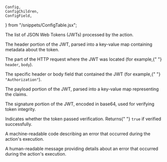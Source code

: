 	Config,
	ConfigChildren,
	ConfigField,
} from "/snippets/ConfigTable.jsx";

<Config>
	<ConfigField
		title="actions.ngrok.jwt_validation.tokens"
		type="array of objects"
	>
		<p>The list of JSON Web Tokens (JWTs) processed by the action.</p>
		<ConfigChildren>
			<ConfigField title="tokens[i].header" type="object">
				<p>
					The header portion of the JWT, parsed into a key-value map containing
					metadata about the token.
				</p>
			</ConfigField>
			<ConfigField title="tokens[i].location" type="string">
				<p>
					The part of the HTTP request where the JWT was located (for example,{" "}
					<code>header</code>, <code>body</code>).
				</p>
			</ConfigField>
			<ConfigField title="tokens[i].location_property" type="string">
				<p>
					The specific header or body field that contained the JWT (for example,{" "}
					<code>"Authorization"</code>).
				</p>
			</ConfigField>
			<ConfigField title="tokens[i].payload" type="object">
				<p>
					The payload portion of the JWT, parsed into a key-value map
					representing the claims.
				</p>
			</ConfigField>
			<ConfigField title="tokens[i].signature" type="string">
				<p>
					The signature portion of the JWT, encoded in base64, used for
					verifying token integrity.
				</p>
			</ConfigField>
			<ConfigField title="tokens[i].verified" type="boolean">
				<p>
					Indicates whether the token passed verification. Returns{" "}
					<code>true</code> if verified successfully.
				</p>
			</ConfigField>
		</ConfigChildren>
	</ConfigField>
	<ConfigField title="actions.ngrok.jwt_validation.error.code" type="string">
		<p>
			A machine-readable code describing an error that occurred during the
			action's execution.
		</p>
	</ConfigField>
	<ConfigField title="actions.ngrok.jwt_validation.error.message" type="string">
		<p>
			A human-readable message providing details about an error that occurred
			during the action's execution.
		</p>
	</ConfigField>
</Config>
